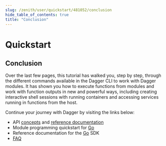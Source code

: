 ```yaml
---
slug: /zenith/user/quickstart/481052/conclusion
hide_table_of_contents: true
title: "Conclusion"
---
```


# Quickstart

## Conclusion

Over the last few pages, this tutorial has walked you, step by step, through the different commands available in the Dagger CLI to work with Dagger modules. It has shown you how to execute functions from modules and work with function outputs in new and powerful ways, including creating interactive shell sessions with running containers and accessing services running in functions from the host.

Continue your journey with Dagger by visiting the links below:

- API [concepts](../../../current/api/975146-concepts.mdx) and [reference documentation](https://docs.dagger.io/api/reference)
- Module programming quickstart for [Go](../../developer/go/525021-quickstart.md)
- Reference documentation for the [Go](https://pkg.go.dev/dagger.io/dagger) SDK
- [FAQ](../../../current/faq.md)
